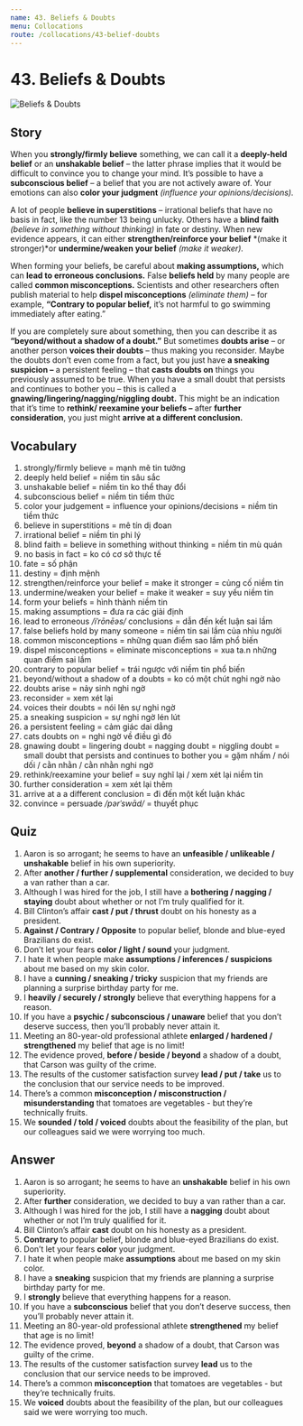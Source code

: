 ```yaml
---
name: 43. Beliefs & Doubts
menu: Collocations
route: /collocations/43-belief-doubts
---
```



# 43. Beliefs & Doubts

<Image src="/public/beliefs-doubts.jpg" alt="Beliefs & Doubts" />

## Story

When you **strongly/firmly believe** something, we can call it a **deeply-held belief** or an **unshakable belief** – the latter phrase implies that it would be difficult to convince you to change your mind. It’s possible to have a **subconscious belief** – a belief that you are not actively aware of. Your emotions can also **color your judgment** _(influence your opinions/decisions)._

A lot of people **believe in superstitions** – irrational beliefs that have no basis in fact, like the number 13 being unlucky. Others have a **blind faith** _(believe in something without thinking)_ in fate or destiny. When new evidence appears, it can either **strengthen/reinforce your belief** *(make it stronger)*or **undermine/weaken your belief** _(make it weaker)._

When forming your beliefs, be careful about **making assumptions,** which can **lead to erroneous conclusions.** False **beliefs held** by many people are called **common misconceptions.** Scientists and other researchers often publish material to help **dispel misconceptions** _(eliminate them)_ – for example, **“Contrary to popular belief,** it’s not harmful to go swimming immediately after eating.”

If you are completely sure about something, then you can describe it as **“beyond/without a shadow of a doubt.”** But sometimes **doubts arise** – or another person **voices their doubts** – thus making you reconsider. Maybe the doubts don’t even come from a fact, but you just have **a sneaking suspicion –** a persistent feeling – that **casts doubts on** things you previously assumed to be true.
When you have a small doubt that persists and continues to bother you – this is called a **gnawing/lingering/nagging/niggling doubt.** This might be an indication that it’s time to **rethink/ reexamine your beliefs –** after **further consideration**, you just might **arrive at a different conclusion.**

## Vocabulary

1. strongly/firmly believe = mạnh mẽ tin tưởng
2. deeply held belief = niềm tin sâu sắc
3. unshakable belief = niềm tin ko thể thay đổi
4. subconscious belief = niềm tin tiềm thức
5. color your judgement = influence your opinions/decisions = niềm tin tiềm thức
6. believe in superstitions = mê tín dị đoan
7. irrational belief = niềm tin phi lý
8. blind faith = believe in something without thinking = niềm tin mù quán
9. no basis in fact = ko có cơ sở thực tế
10. fate = số phận
11. destiny = định mệnh
12. strengthen/reinforce your belief = make it stronger = củng cố niềm tin
13. undermine/weaken your belief = make it weaker = suy yếu niềm tin
14. form your beliefs = hình thành niềm tin
15. making assumptions = đưa ra các giải định
16. lead to erroneous _/iˈrōnēəs/_ conclusions = dẫn đến kết luận sai lầm
17. false beliefs hold by many someone = niềm tin sai lầm của nhìu người
18. common misconceptions = những quan điểm sao lầm phổ biến
19. dispel misconceptions = eliminate misconceptions = xua ta.n những quan điểm sai lầm
20. contrary to popular belief = trái ngược với niềm tin phổ biến
21. beyond/without a shadow of a doubts = ko có một chút nghi ngờ nào
22. doubts arise = nảy sinh nghi ngờ
23. reconsider = xem xét lại
24. voices their doubts = nói lên sự nghi ngờ
25. a sneaking suspicion = sự nghi ngờ lén lút
26. a persistent feeling = cảm giác dai dẳng
27. cats doubts on = nghi ngờ về điều gì đó
28. gnawing doubt = lingering doubt = nagging doubt = niggling doubt = small doubt that persists and continues to bother you = gặm nhấm / nói dối / cằn nhằn / cằn nhằn nghi ngờ
29. rethink/reexamine your belief = suy nghĩ lại / xem xét lại niềm tin
30. further consideration = xem xét lại thêm
31. arrive at a a different conclusion = đi đến một kết luận khác
32. convince = persuade _/pərˈswād/_ = thuyết phục

## Quiz

1. Aaron is so arrogant; he seems to have an **unfeasible / unlikeable / unshakable** belief in his own superiority.
2. After **another / further / supplemental** consideration, we decided to buy a van rather than a car.
3. Although I was hired for the job, I still have a **bothering / nagging / staying** doubt about whether or not I’m truly qualified for it.
4. Bill Clinton’s affair **cast / put / thrust** doubt on his honesty as a president.
5. **Against / Contrary / Opposite** to popular belief, blonde and blue-eyed Brazilians do exist.
6. Don’t let your fears **color / light / sound** your judgment.
7. I hate it when people make **assumptions / inferences / suspicions** about me based on my skin color.
8. I have a **cunning / sneaking / tricky** suspicion that my friends are planning a surprise birthday party for me.
9. I **heavily / securely / strongly** believe that everything happens for a reason.
10. If you have a **psychic / subconscious / unaware** belief that you don’t deserve success, then you’ll probably never attain it.
11. Meeting an 80-year-old professional athlete **enlarged / hardened / strengthened** my belief that age is no limit!
12. The evidence proved, **before / beside / beyond** a shadow of a doubt, that Carson was guilty of the crime.
13. The results of the customer satisfaction survey **lead / put / take** us to the conclusion that our service needs to be improved.
14. There’s a common **misconception / misconstruction / misunderstanding** that tomatoes are vegetables - but they’re technically fruits.
15. We **sounded / told / voiced** doubts about the feasibility of the plan, but our colleagues said we were worrying too much.

## Answer

1. Aaron is so arrogant; he seems to have an **unshakable** belief in his own superiority.
2. After **further** consideration, we decided to buy a van rather than a car.
3. Although I was hired for the job, I still have a **nagging** doubt about whether or not I’m truly qualified for it.
4. Bill Clinton’s affair **cast** doubt on his honesty as a president.
5. **Contrary** to popular belief, blonde and blue-eyed Brazilians do exist.
6. Don’t let your fears **color** your judgment.
7. I hate it when people make **assumptions** about me based on my skin color.
8. I have a **sneaking** suspicion that my friends are planning a surprise birthday party for me.
9. I **strongly** believe that everything happens for a reason.
10. If you have a **subconscious** belief that you don’t deserve success, then you’ll probably never attain it.
11. Meeting an 80-year-old professional athlete **strengthened** my belief that age is no limit!
12. The evidence proved, **beyond** a shadow of a doubt, that Carson was guilty of the crime.
13. The results of the customer satisfaction survey **lead** us to the conclusion that our service needs to be improved.
14. There’s a common **misconception** that tomatoes are vegetables - but they’re technically fruits.
15. We **voiced** doubts about the feasibility of the plan, but our colleagues said we were worrying too much.

